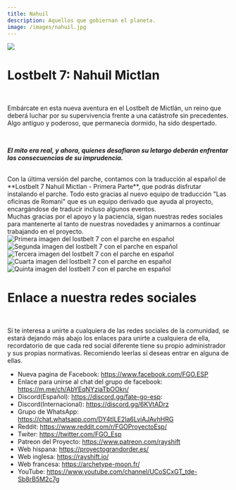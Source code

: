 ```yaml
---
title: Nahuil
description: Aquellos que gobiernan el planeta.
image: /images/nahuil.jpg
---
```



<img
  fetchpriority="high"
  src="/images/nahuil.jpg"
  className="specialHero gradient-mask-b-70 "
/>

<Container>

# Lostbelt 7: Nahuil Mictlan

<br />

Embárcate en esta nueva aventura en el Lostbelt de Mictlán, un reino que deberá luchar por su supervivencia frente a una catástrofe sin precedentes. Algo antiguo y poderoso, que permanecía dormido, ha sido despertado.

<br />

_**El mito era real, y ahora, quienes desafiaron su letargo deberán enfrentar las consecuencias de su imprudencia.**_

<br />
Con la última versión del parche, contamos con la traducción al español de **Lostbelt
7 Nahuil Mictlan - Primera Parte**, que podrás disfrutar instalando el parche. Todo
esto gracias al nuevo equipo de traducción "Las oficinas de Romani" que es un equipo
derivado que ayuda al proyecto, encargándose de traducir incluso algunos eventos.

<br />
Muchas gracias por el apoyo y la paciencia, sigan nuestras redes sociales para mantenerte al tanto de nuestras novedades y animarnos a continuar trabajando en el proyecto.
</Container>

<Carousel>
  <img
    className="panel pointer-events-none"
    src="/images/nahuil/1.jpg"
    alt="Primera imagen del lostbelt 7 con el parche en español"
  />
  <img
    className="panel pointer-events-none"
    src="/images/nahuil/2.jpg"
    alt="Segunda imagen del lostbelt 7 con el parche en español"
  />
  <img
    className="panel pointer-events-none"
    src="/images/nahuil/3.jpg"
    alt="Tercera imagen del lostbelt 7 con el parche en español"
  />
  <img
    className="panel pointer-events-none"
    src="/images/nahuil/4.jpg"
    alt="Cuarta imagen del lostbelt 7 con el parche en español"
  />
  <img
    className="panel pointer-events-none"
    src="/images/nahuil/5.jpg"
    alt="Quinta imagen del lostbelt 7 con el parche en español"
  />
</Carousel>

<Container>
<br />

# Enlace a nuestra redes sociales

<br />

Sí te interesa a unirte a cualquiera de las redes sociales de la comunidad, se estará dejando más abajo los enlaces para unirte a cualquiera de ella, recordatorio de que cada red social diferente tiene su propio administrador y sus propias normativas. Recomiendo leerlas sí deseas entrar en alguna de ellas.

- Nueva pagina de Facebook: https://www.facebook.com/FGO.ESP
- Enlace para unirse al chat del grupo de facebook: https://m.me/ch/AbYEqNYziaTbOOkn/
- Discord(Español): https://discord.gg/fate-go-esp:
- Discord(Internacional): https://discord.gg/6KVtADrz
- Grupo de WhatsApp: https://chat.whatsapp.com/DY4tILE2Ia6LviAJAvhHRG
- Reddit: https://www.reddit.com/r/FGOProyectoEsp/
- Twiter: https://twitter.com/FGO_Esp
- Patreon del Proyecto: https://www.patreon.com/rayshift
- Web hispana: https://proyectograndorder.es/
- Web inglesa: https://rayshift.io/
- Web francesa: https://archetype-moon.fr/
- YouTube:
  https://www.youtube.com/channel/UCoSCxGT_tde-Sb8rB5M2c7g

<br />

<Comments
  category="Nahui Mictlan"
  categoryId="DIC_kwDOJDojyM4ClnCW"
  position="top"
/>

</Container>
